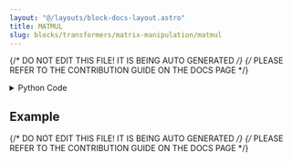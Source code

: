 ```yaml
---
layout: "@/layouts/block-docs-layout.astro"
title: MATMUL
slug: blocks/transformers/matrix-manipulation/matmul
---
```


{/* DO NOT EDIT THIS FILE! IT IS BEING AUTO GENERATED */}
{/* PLEASE REFER TO THE CONTRIBUTION GUIDE ON THE DOCS PAGE */}


<PythonDocsDisplay docstring={docstring} />
<details>
<summary>Python Code</summary>

```python
import numpy as np
from flojoy import flojoy, Matrix


@flojoy
def MATMUL(a: Matrix, b: Matrix) -> Matrix:
    """The MATMUL node takes two input matrices, multiplies them, and returns the result.

    Inputs
    ------
    a : Matrix
        The input matrix to be multiplied to input b.
    b : Matrix
        The input matrix to be multiplied to input a.

    Returns
    -------
    Matrix
        The matrix result from the matrix multiplication.
    """

    return Matrix(m=np.matmul(a.m, b.m))

```

[Find this Flojoy Block on GitHub](https://github.com/flojoy-ai/blocks/blob/main/blocks/TRANSFORMERS/MATRIX_MANIPULATION/MATMUL/MATMUL.py)

</details>

## Example


<GetHelpWidget />


<AppDisplay app={app} blockName="MATMUL" client:visible />


<Example />

{/* DO NOT EDIT THIS FILE! IT IS BEING AUTO GENERATED */}
{/* PLEASE REFER TO THE CONTRIBUTION GUIDE ON THE DOCS PAGE */}
